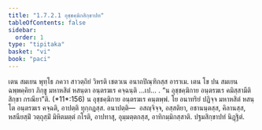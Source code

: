 ```yaml
---
title: "1.7.2.1 อุชฺชคฺฆิกสิกฺขาปท"
tableOfContents: false
sidebar:
  order: 1
type: "tipitaka"
basket: "vi"
book: "paci"
---
```



<DynamicBreadcrumb />

<Division number="586" book="paci">

<Paragraph number="1735" book="paci">
เตน สมเยน พุทฺโธ ภควา สาวตฺถิยํ วิหรติ เชตวเน อนาถปิณฺฑิกสฺส อาราเม. เตน โข ปน สมเยน ฉพฺพคฺคิยา ภิกฺขู มหาหสิตํ หสนฺตา อนฺตรฆเร คจฺฉนฺติ …เป… .
</Paragraph>

<Paragraph number="1736" book="paci">
<Emphasis>“น อุชฺชคฺฆิกาย อนฺตรฆเร คมิสฺสามีติ สิกฺขา กรณียา”</Emphasis>ติ. (*11*:<Emphasis>156</Emphasis>)
</Paragraph>

<Paragraph number="1737" book="paci">
น อุชฺชคฺฆิกาย อนฺตรฆเร คนฺตพฺพํ. โย อนาทริยํ ปฏิจฺจ มหาหสิตํ หสนฺโต อนฺตรฆเร คจฺฉติ, อาปตฺติ ทุกฺกฏสฺส.
</Paragraph>

<Paragraph number="1738" book="paci">
อนาปตฺติ—  อสญฺจิจฺจ, อสฺสติยา, อชานนฺตสฺส, คิลานสฺส, หสนียสฺมิํ วตฺถุสฺมิํ มิหิตมตฺตํ กโรติ, อาปทาสุ, อุมฺมตฺตกสฺส, อาทิกมฺมิกสฺสาติ.

</Paragraph>
</Division>

<Paragraph number="1739" type="center" book="paci">
ปฐมสิกฺขาปทํ นิฏฺฐิตํ.
</Paragraph>